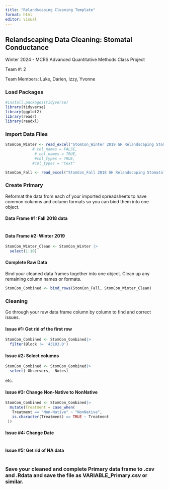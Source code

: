 ```yaml
---
title: "Relandscaping Cleaning Template"
format: html
editor: visual
---
```


## Relandscaping Data Cleaning: Stomatal Conductance

Winter 2024 - MCRS Advanced Quantitative Methods Class Project

Team #: 2

Team Members: Luke, Darien, Izzy, Yvonne

### Load Packages

```r
#install.packages(tidyverse)
library(tidyverse)
library(ggplot2)
library(readr)
library(readxl)
```

### Import Data Files

```r
StomCon_Winter <- read_excel("StomCon_Winter 2019 GH Relandscaping Stomatal Conductance Data.xlsx", col_types = "text")
            # col_names = FALSE, 
             # col_names = TRUE,
             #col_types = TRUE, 
            #col_types = "text" 

```

```r
StomCon_Fall <- read_excel("StomCon_Fall 2018 GH Relandscaping Stomatal Conductance Data.xlsx", col_types = "text")
```

### Create Primary

Reformat the data from each of your imported spreadsheets to have common columns and column formats so you can bind them into one object.

#### Data Frame #1: Fall 2018 data

```r

```

#### Data Frame #2: Winter 2019

```r
StomCon_Winter_Clean <- StomCon_Winter |>
  select(1:10)
```

#### Complete Raw Data

Bind your cleaned data frames together into one object. Clean up any remaining column names or formats.

```r
StomCon_Combined <- bind_rows(StomCon_Fall, StomCon_Winter_Clean)
```

### Cleaning

Go through your raw data frame column by column to find and correct issues.

#### Issue #1: Get rid of the first row

```r
StomCon_Combined <- StomCon_Combined|>
  filter(Block != '43103.0')
```

#### Issue #2: Select columns

```r
StomCon_Combined <- StomCon_Combined|>
  select(-Observers, -Notes)
```

etc.

#### Issue #3: Change Non-Native to NonNative

```r
StomCon_Combined <- StomCon_Combined|>
  mutate(Treatment = case_when(
   Treatment == "Non-Native" ~ "NonNative",
   is.character(Treatment) == TRUE ~ Treatment
 ))
```

#### Issue #4: Change Date

```r

```

#### Issue #5: Get rid of NA data

```r

```

### Save your cleaned and complete Primary data frame to .csv and .Rdata and save the file as VARIABLE_Primary.csv or similar.

```r

```

